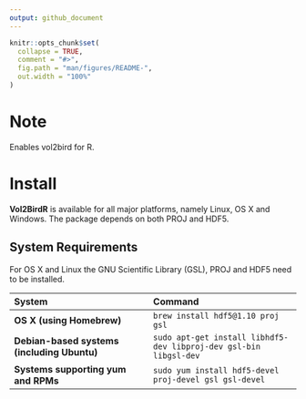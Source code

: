 ```yaml
---
output: github_document
---
```

 
<!-- README.md is generated from README.Rmd. Please edit that file -->

```r
knitr::opts_chunk$set(
  collapse = TRUE,
  comment = "#>",
  fig.path = "man/figures/README-",
  out.width = "100%"
)
```
# Note
Enables vol2bird for R.

# Install

**Vol2BirdR** is available for all major platforms, namely Linux, OS X and Windows. The package depends on both PROJ and HDF5.

## System Requirements

For OS X and Linux the GNU Scientific Library (GSL), PROJ and HDF5 need to be installed.

| System                                    | Command
|:------------------------------------------|:---------------------------------------------|
|**OS X (using Homebrew)**                  | `brew install hdf5@1.10 proj gsl`
|**Debian-based systems (including Ubuntu)**| `sudo apt-get install libhdf5-dev libproj-dev gsl-bin libgsl-dev`
|**Systems supporting yum and RPMs**        | `sudo yum install hdf5-devel proj-devel gsl gsl-devel`

